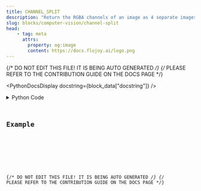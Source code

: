 ```yaml
---
title: CHANNEL_SPLIT
description: "Return the RGBA channels of an image as 4 separate images for direct visualization."
slug: blocks/computer-vision/channel-split
head:
    - tag: meta
      attrs:
        property: og:image
        content: https://docs.flojoy.ai/logo.png
---
```


{/* DO NOT EDIT THIS FILE! IT IS BEING AUTO GENERATED */}
{/* PLEASE REFER TO THE CONTRIBUTION GUIDE ON THE DOCS PAGE */}


<PythonDocsDisplay docstring={block_data["docstring"]} />
<details>
<summary>Python Code</summary>



<Code code={pythonCode} lang="py" wrap theme="dracula" />

[Find this Flojoy Block on GitHub](https://github.com/flojoy-ai/blocks/blob/main/blocks/COMPUTER_VISION/CHANNEL_SPLIT/CHANNEL_SPLIT.py)

</details>

## Example


<GetHelpWidget />


<AppDisplay app={app} blockName="CHANNEL_SPLIT" client:visible />


<Example />

{/* DO NOT EDIT THIS FILE! IT IS BEING AUTO GENERATED */}
{/* PLEASE REFER TO THE CONTRIBUTION GUIDE ON THE DOCS PAGE */}
